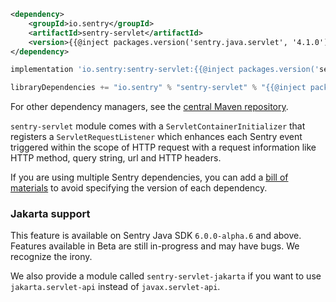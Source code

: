 ```xml {tabTitle:Maven}
<dependency>
    <groupId>io.sentry</groupId>
    <artifactId>sentry-servlet</artifactId>
    <version>{{@inject packages.version('sentry.java.servlet', '4.1.0') }}</version>
</dependency>
```

```groovy {tabTitle:Gradle}
implementation 'io.sentry:sentry-servlet:{{@inject packages.version('sentry.java.servlet', '4.1.0') }}'
```

```scala {tabTitle: SBT}
libraryDependencies += "io.sentry" % "sentry-servlet" % "{{@inject packages.version('sentry.java.servlet', '4.1.0') }}"
```

For other dependency managers, see the [central Maven repository](https://search.maven.org/artifact/io.sentry/sentry-servlet).

`sentry-servlet` module comes with a `ServletContainerInitializer` that registers a `ServletRequestListener` which enhances each Sentry event triggered within the scope of HTTP request with a request information like HTTP method, query string, url and HTTP headers.

<Note>

If you are using multiple Sentry dependencies, you can add a [bill of materials](/platforms/java/configuration/bill-of-materials) to avoid specifying the version of each dependency.

</Note>

### Jakarta support

<Note>

This feature is available on Sentry Java SDK `6.0.0-alpha.6` and above. Features available in Beta are still in-progress and may have bugs. We recognize the irony.

</Note>

We also provide a module called `sentry-servlet-jakarta` if you want to use `jakarta.servlet-api` instead of `javax.servlet-api`.
